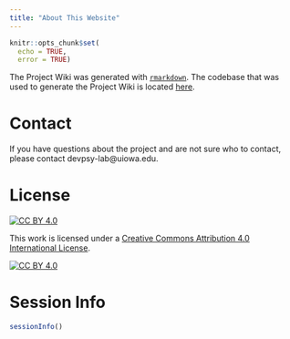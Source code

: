 ```yaml
---
title: "About This Website"
---
```


```r
knitr::opts_chunk$set(
  echo = TRUE,
  error = TRUE)
```

The Project Wiki was generated with [`rmarkdown`](https://bookdown.org/yihui/rmarkdown/rmarkdown-site.html).
The codebase that was used to generate the Project Wiki is located [here](https://github.com/DevPsyLab/ExternalizingAssessmentPilot).

# Contact

If you have questions about the project and are not sure who to contact, please contact devpsy-lab@uiowa.edu.

# License

[![CC BY 4.0][cc-by-shield]][cc-by]

This work is licensed under a
[Creative Commons Attribution 4.0 International License][cc-by].

[![CC BY 4.0][cc-by-image]][cc-by]

[cc-by]: http://creativecommons.org/licenses/by/4.0/
[cc-by-image]: https://i.creativecommons.org/l/by/4.0/88x31.png
[cc-by-shield]: https://img.shields.io/badge/License-CC%20BY%204.0-lightgrey.svg

# Session Info

```r
sessionInfo()
```
